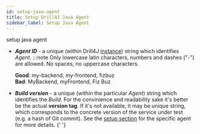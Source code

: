 ```yaml
---
id: setup-java-agent
title: Setup Drill4J Java Agent
sidebar_label: Setup Java Agent
---
```


setup java agent

- **<i>Agent ID</i>** - a unique (within Drill4J [instance](/docs/basic-concepts/glossary#drill-instance)) string which identifies _Agent_.
  :::note
  Only lowercase latin characters, numbers and dashes ("-") are allowed. No spaces, no uppercase characters.

  <b>Good</b>: my-backend, my-frontend, fizbuz
  <br />
  <b>Bad</b>: MyBackend, myFrontend, Fiz Buz

- **<i>Build version</i>** - a unique (within the particular _Agent_) string which identifies the _Build_.
  For the convinience and readability sake it's better be the actual **version tag**. If it's not available, it may be unique string, which corresponds to the concrete version of the service under test (e.g. a hash of Git commit).
  See the [setup section](/docs/installation/setup) for the specific agent for more details.
  {' '}
  <br />
  <br />
